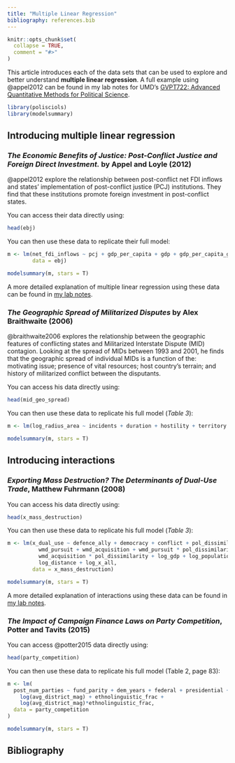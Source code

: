 ```yaml
---
title: "Multiple Linear Regression"
bibliography: references.bib
---
```


```r
knitr::opts_chunk$set(
  collapse = TRUE,
  comment = "#>"
)
```

This article introduces each of the data sets that can be used to explore and better understand **multiple linear regression**. A full example using @appel2012 can be found in my lab notes for UMD's [GVPT722: Advanced Quantitative Methods for Political Science](https://hgoers.github.io/GVPT722/content/04-model_specification.html).

```r
library(polisciols)
library(modelsummary)
```

## Introducing multiple linear regression

### *The Economic Benefits of Justice: Post-Conflict Justice and Foreign Direct Investment.* by Appel and Loyle (2012)

@appel2012 explore the relationship between post-conflict net FDI inflows and states' implementation of post-conflict justice (PCJ) institutions. They find that these institutions promote foreign investment in post-conflict states.

You can access their data directly using:

```r
head(ebj)
```

You can then use these data to replicate their full model:

```r
m <- lm(net_fdi_inflows ~ pcj + gdp_per_capita + gdp + gdp_per_capita_growth + cap_account_openness + ex_rate_fluc + labor + f_life_exp + pol_constraints + polity2 + damage + conflict_duration + peace_agreement + victory + cold_war, 
        data = ebj)

modelsummary(m, stars = T)
```

A more detailed explanation of multiple linear regression using these data can be found in [my lab notes](https://hgoers.github.io/GVPT722/content/04-model_specification.html).

### *The Geographic Spread of Militarized Disputes* by Alex Braithwaite (2006)

@braithwaite2006 explores the relationship between the geographic features of conflicting states and Militarized Interstate Dispute (MID) contagion. Looking at the spread of MIDs between 1993 and 2001, he finds that the geographic spread of individual MIDs is a function of the: motivating issue; presence of vital resources; host country's terrain; and history of militarized conflict between the disputants.

You can access his data directly using:

```r
head(mid_geo_spread)
```

You can then use these data to replicate his full model (*Table 3*):

```r
m <- lm(log_radius_area ~ incidents + duration + hostility + territory + host_resource + host_mountain + host_forest + ocean + vital_border + joint_size + peace_years, data = mid_geo_spread)

modelsummary(m, stars = T)
```

## Introducing interactions

### *Exporting Mass Destruction? The Determinants of Dual-Use Trade*, Matthew Fuhrmann (2008)

You can access his data directly using:

```r
head(x_mass_destruction)
```

You can then use these data to replicate his full model (*Table 3*):

```r
m <- lm(x_dual_use ~ defence_ally + democracy + conflict + pol_dissimilarity + 
          wmd_pursuit + wmd_acquisition + wmd_pursuit * pol_dissimilarity + 
          wmd_acquisition * pol_dissimilarity + log_gdp + log_population + 
          log_distance + log_x_all,
        data = x_mass_destruction)

modelsummary(m, stars = T)
```

A more detailed explanation of interactions using these data can be found in [my lab notes](https://hgoers.github.io/GVPT722/content/05-interactions.html).

### *The Impact of Campaign Finance Laws on Party Competition*, Potter and Tavits (2015)

You can access @potter2015 data directly using:

```r
head(party_competition)
```

You can then use these data to replicate his full model (Table 2, page 83):

```r
m <- lm(
  post_num_parties ~ fund_parity + dem_years + federal + presidential + 
    log(avg_district_mag) + ethnolinguistic_frac + 
    log(avg_district_mag)*ethnolinguistic_frac,
  data = party_competition
)

modelsummary(m, stars = T)
```

## Bibliography
